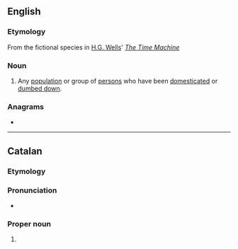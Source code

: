{{also|Éloi}}
==English==
{{wikipedia}}

===Etymology===
From the fictional species in [[w:H.G. Wells|H.G. Wells]]' ''[[w:The Time Machine|The Time Machine]]''

===Noun===
{{en-plural noun}}

# Any [[population]] or group of [[persons]] who have been [[domesticated]] or [[dumbed down]].

===Anagrams===
* {{anagrams|en|a=eilo|Loei|ileo-}}

----

==Catalan==

===Etymology===
{{bor|ca|fr|Éloi}}

===Pronunciation===
* {{ca-IPA}}

===Proper noun===
{{ca-proper noun|m}}

# {{given name|ca|male|from=French}}